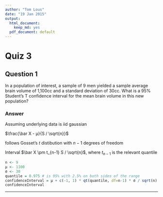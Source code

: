```yaml
---
author: "Tom Lous"
date: "19 Jan 2015"
output:
  html_document:
    keep_md: yes
  pdf_document: default
---
```


# Quiz 3
## Question 1

In a population of interest, a sample of 9 men yielded a sample average brain volume of 1,100cc and a standard deviation of 30cc. What is a 95% Student's T confidence interval for the mean brain volume in this new population?

### Answer

Assuming underlying data is iid gaussian

$\frac{\bar X - μ}{S / \sqrt{n}}$

follows Gosset's $t$ distibution with $n-1$ degrees of freedom

Interval $\bar X \pm t_{n-1} S / \sqrt{n}$, where $t_{n-1}$ is the relevant quantile

```r
n <- 9
μ <- 1100
σ <- 30
quantile = 0.975 # is 95% with 2.5% on both sides of the range
confidenceInterval = μ + c(-1, 1) * qt(quantile, df=n-1) * σ / sqrt(n) 
confidenceInterval
```

---

